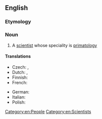 ==English==

===Etymology===
{{suffix|en|primatology|ist}}

===Noun===
{{en-noun}}

# A [[scientist]] whose speciality is [[primatology]]

====Translations====
{{trans-top|scientist whose speciality is primatology}}
* Czech: {{t|cs|primatolog|m}}, {{t|cs|primatoložka|f}}
* Dutch: {{t+|nl|primatoloog|m}}, {{t+|nl|primatologe|f}}
* Finnish: {{t|fi|primatologi}}
* French: {{t+|fr|primatologue|m|f}}
{{trans-mid}}
* German: {{t+|de|Primatologe|m}}
* Italian: {{t+|it|primatologo|m}}
* Polish: {{t+|pl|prymatolog|m}}
{{trans-bottom}}

[[Category:en:People]]
[[Category:en:Scientists]]
